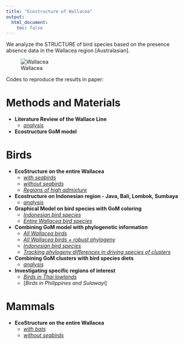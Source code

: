 ```yaml
---
title: "Ecostructure of Wallacea"
output:
  html_document:
    toc: false
---
```


We analyze the STRUCTURE of bird species based on the presence absence data in the Wallacea region [Australasian]. 

![Wallacea](Wallacea_w_seabirds/geostructure_birds_2.png)


Codes to reproduce the results in paper: 

# Methods and Materials

* **Literature Review of the Wallace Line**
    + [*analysis*](literature_review.html)
    
* **Ecostructure GoM model**

# Birds
          
* **EcoStructure on the entire Wallacea**
    + [*with seabirds*](wallacea_analysis.html)
    + [*without seabirds*](wallacea_analysis_no_seabirds.html)
    + [*Regions of high admixture*](high_admixture_regions.html)
          
* **Ecostructure on Indonesian region - Java, Bali, Lombok, Sumbaya**
    + [*analysis*](java_bali_lombok_analysis.html)
    
*  **Graphical Model on bird species with GoM coloring**
    + [*Indonesian bird species*](indonesian_birds_graphs.html)
    + [*Entire Wallacea bird species*](wallacea_birds_graphs.html)
    
*  **Combining GoM model with phylogenetic information**
    + [*All Wallacea birds*](phylogenetic_wallacea.html)
    + [*All Wallacea birds + robust phylogeny*](robust_phylogenetic_wallacea.html)
    + [*Indonesian bird species*](phylogenetic_indonesia.html)
    + [*Tracking phylogeny differences in driving species of clusters*](tracking_phylogenies_wallacea.html)
    
*  **Combining GoM clusters with bird species diets**
    + [*analysis*](wallacea_functional_analysis.html)
    
*  **Investigating specific regions of interest**
    + [*Birds in Thai lowlands*](birds_in_thailand.html)
    + [*Birds in Philippines and Sulawayi*]
    
# Mammals

* **EcoStructure on the entire Wallacea**
    + [*with bats*](wallacea_analysis_mammals_bats.html)
    + [*without seabirds*](wallacea_analysis_mammals_no_bats.html)
    
